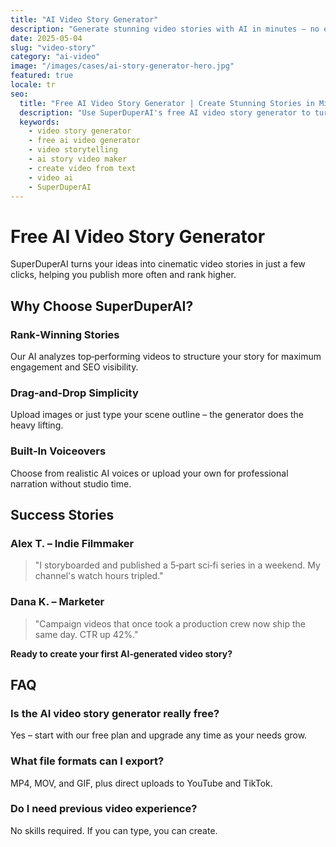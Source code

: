 ```yaml
---
title: "AI Video Story Generator"
description: "Generate stunning video stories with AI in minutes – no editing skills needed."
date: 2025-05-04
slug: "video-story"
category: "ai-video"
image: "/images/cases/ai-story-generator-hero.jpg"
featured: true
locale: tr
seo:
  title: "Free AI Video Story Generator | Create Stunning Stories in Minutes | SuperDuperAI"
  description: "Use SuperDuperAI's free AI video story generator to turn text prompts into captivating videos fast. Perfect for YouTube, TikTok, Instagram."
  keywords:
    - video story generator
    - free ai video generator
    - video storytelling
    - ai story video maker
    - create video from text
    - video ai
    - SuperDuperAI
---
```


# Free AI Video Story Generator

SuperDuperAI turns your ideas into cinematic video stories in just a few clicks, helping you publish more often and rank higher.

<FeatureGrid>
  <Feature
    title="Create in Minutes"
    description="Turn any script or prompt into a full video story fast."
    icon="clock"
  />
  <Feature
    title="No Skills Needed"
    description="AI handles editing, effects, and sound so you don't have to."
    icon="wand"
  />
  <Feature
    title="Consistent Characters"
    description="Keep your protagonists on‑brand across every episode."
    icon="users"
  />
  <Feature
    title="Multi‑Platform Output"
    description="Export perfect ratios for YouTube, TikTok, Instagram, and more."
    icon="layout"
  />
</FeatureGrid>

## Why Choose SuperDuperAI?

### Rank‑Winning Stories

Our AI analyzes top‑performing videos to structure your story for maximum engagement and SEO visibility.

### Drag‑and‑Drop Simplicity

Upload images or just type your scene outline – the generator does the heavy lifting.

### Built‑In Voiceovers

Choose from realistic AI voices or upload your own for professional narration without studio time.

## Success Stories

### **Alex T. – Indie Filmmaker**

> "I storyboarded and published a 5‑part sci‑fi series in a weekend. My channel's watch hours tripled."

### **Dana K. – Marketer**

> "Campaign videos that once took a production crew now ship the same day. CTR up 42%."

<CTABox>**Ready to create your first AI‑generated video story?**</CTABox>

## FAQ

### Is the AI video story generator really free?

Yes – start with our free plan and upgrade any time as your needs grow.

### What file formats can I export?

MP4, MOV, and GIF, plus direct uploads to YouTube and TikTok.

### Do I need previous video experience?

No skills required. If you can type, you can create.
